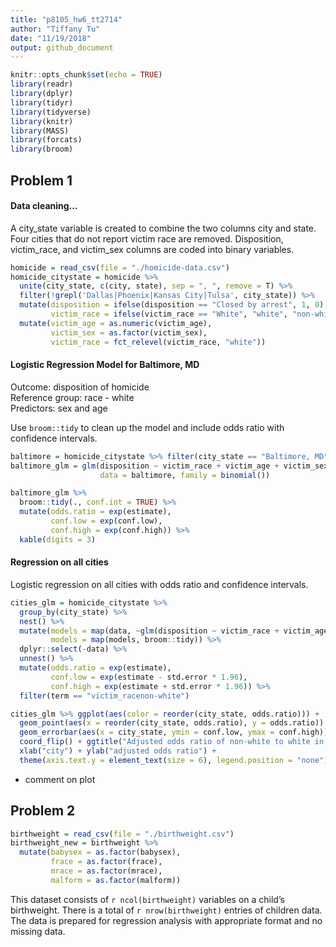 ```yaml
---
title: "p8105_hw6_tt2714"
author: "Tiffany Tu"
date: "11/19/2018"
output: github_document
---
```


```r
knitr::opts_chunk$set(echo = TRUE)
library(readr)
library(dplyr)
library(tidyr)
library(tidyverse)
library(knitr)
library(MASS)
library(forcats)
library(broom)
```

## Problem 1
#### Data cleaning...
A city_state variable is created to combine the two columns city and state. Four cities that do not report victim race are removed. Disposition, victim_race, and victim_sex columns are coded into binary variables.      
```r
homicide = read_csv(file = "./homicide-data.csv") 
homicide_citystate = homicide %>% 
  unite(city_state, c(city, state), sep = ", ", remove = T) %>% 
  filter(!grepl('Dallas|Phoenix|Kansas City|Tulsa', city_state)) %>% 
  mutate(disposition = ifelse(disposition == "Closed by arrest", 1, 0),
         victim_race = ifelse(victim_race == "White", "white", "non-white")) %>% 
  mutate(victim_age = as.numeric(victim_age), 
         victim_sex = as.factor(victim_sex),
         victim_race = fct_relevel(victim_race, "white")) 
```

#### Logistic Regression Model for Baltimore, MD 
Outcome: disposition of homicide    
Reference group: race - white        
Predictors: sex and age    

Use `broom::tidy` to clean up the model and include odds ratio with confidence intervals. 
```r
baltimore = homicide_citystate %>% filter(city_state == "Baltimore, MD")
baltimore_glm = glm(disposition ~ victim_race + victim_age + victim_sex, 
                    data = baltimore, family = binomial())

baltimore_glm %>% 
  broom::tidy(., conf.int = TRUE) %>% 
  mutate(odds.ratio = exp(estimate),
         conf.low = exp(conf.low),
         conf.high = exp(conf.high)) %>% 
  kable(digits = 3)
```

#### Regression on all cities
Logistic regression on all cities with odds ratio and confidence intervals.
```r
cities_glm = homicide_citystate %>% 
  group_by(city_state) %>% 
  nest() %>% 
  mutate(models = map(data, ~glm(disposition ~ victim_race + victim_age + victim_sex, data = .x)),
         models = map(models, broom::tidy)) %>% 
  dplyr::select(-data) %>% 
  unnest() %>% 
  mutate(odds.ratio = exp(estimate),
         conf.low = exp(estimate - std.error * 1.96),
         conf.high = exp(estimate + std.error * 1.96)) %>% 
  filter(term == "victim_racenon-white")
```

```r
cities_glm %>% ggplot(aes(color = reorder(city_state, odds.ratio))) +
  geom_point(aes(x = reorder(city_state, odds.ratio), y = odds.ratio)) +
  geom_errorbar(aes(x = city_state, ymin = conf.low, ymax = conf.high)) +
  coord_flip() + ggtitle("Adjusted odds ratio of non-white to white in each city") +
  xlab("city") + ylab("adjusted odds ratio") + 
  theme(axis.text.y = element_text(size = 6), legend.position = "none") 
```
* comment on plot   

## Problem 2
```r
birthweight = read_csv(file = "./birthweight.csv")
birthweight_new = birthweight %>% 
  mutate(babysex = as.factor(babysex),
         frace = as.factor(frace),
         mrace = as.factor(mrace),
         malform = as.factor(malform))
```
This dataset consists of `r ncol(birthweight)` variables on a child's birthweight. There is a total of `r nrow(birthweight)` entries of children data. The data is prepared for regression analysis with appropriate format and no missing data. 